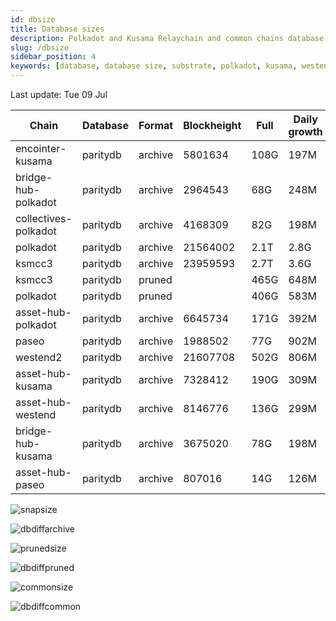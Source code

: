 ```yaml
---
id: dbsize
title: Database sizes
description: Polkadot and Kusama Relaychain and common chains database sizes
slug: /dbsize
sidebar_position: 4
keywords: [database, database size, substrate, polkadot, kusama, westend]
---
```



Last update: Tue 09 Jul

| Chain    | Database   | Format | Blockheight | Full         | Daily growth |
| ------------------------| ----------- | -------- | ------- | ---------- | ----- | 
| encointer-kusama | paritydb | archive | 5801634 | 108G | 197M |
| bridge-hub-polkadot | paritydb | archive | 2964543 | 68G | 248M |
| collectives-polkadot | paritydb | archive | 4168309 | 82G | 198M |
| polkadot | paritydb | archive | 21564002 | 2.1T | 2.8G |
| ksmcc3 | paritydb | archive | 23959593 | 2.7T | 3.6G |
| ksmcc3 | paritydb | pruned |  | 465G | 648M |
| polkadot | paritydb | pruned |  | 406G | 583M |
| asset-hub-polkadot | paritydb | archive | 6645734 | 171G | 392M |
| paseo | paritydb | archive | 1988502 | 77G | 902M |
| westend2 | paritydb | archive | 21607708 | 502G | 806M |
| asset-hub-kusama | paritydb | archive | 7328412 | 190G | 309M |
| asset-hub-westend | paritydb | archive | 8146776 | 136G | 299M |
| bridge-hub-kusama | paritydb | archive | 3675020 | 78G | 198M |
| asset-hub-paseo | paritydb | archive | 807016 | 14G | 126M |

![snapsize](/img/archivesize.png)

![dbdiffarchive](/img/dbdiffrelay.png)

![prunedsize](/img/prunedsize.png)

![dbdiffpruned](/img/dbdiffpruned.png)

![commonsize](/img/commonsize.png)

![dbdiffcommon](/img/dbdiffcommon.png)
